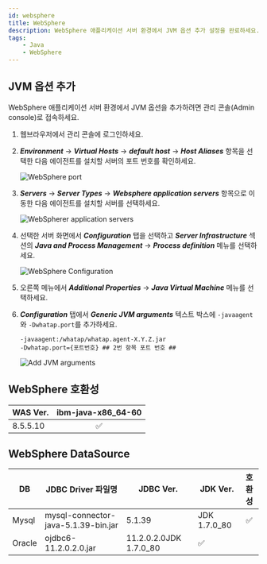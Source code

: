 ```yaml
---
id: websphere
title: WebSphere
description: WebSphere 애플리케이션 서버 환경에서 JVM 옵션 추가 설정을 완료하세요.
tags:
    - Java
    - WebSphere
---
```


## JVM 옵션 추가

WebSphere 애플리케이션 서버 환경에서 JVM 옵션을 추가하려면 관리 콘솔(Admin console)로 접속하세요.


1. 웹브라우저에서 관리 콘솔에 로그인하세요.

1. ***Environment*** → ***Virtual Hosts*** → ***default host*** → ***Host Aliases*** 항목을 선택한 다음 에이전트를 설치할 서버의 포트 번호를 확인하세요.

    ![WebSphere port](https://img.whatap.io/media/agent_java/install/330.png)

1. ***Servers*** → ***Server Types*** → ***Websphere application servers*** 항목으로 이동한 다음 에이전트를 설치할 서버를 선택하세요.

    ![WebSpherer application servers](https://img.whatap.io/media/agent_java/install/300.png)

1. 선택한 서버 화면에서 ***Configuration*** 탭을 선택하고 ***Server Infrastructure*** 섹션의 ***Java and Process Management*** → ***Process definition*** 메뉴를 선택하세요.

    ![WebSphere Configuration](https://img.whatap.io/media/agent_java/install/310.png)

1. 오른쪽 메뉴에서 ***Additional Properties*** → ***Java Virtual Machine*** 메뉴를 선택하세요.

1. ***Configuration*** 탭에서 ***Generic JVM arguments*** 텍스트 박스에 ```-javaagent```와 ```-Dwhatap.port```를 추가하세요.

    ```apacheconf
    -javaagent:/whatap/whatap.agent-X.Y.Z.jar
    -Dwhatap.port={포트번호} ## 2번 항목 포트 번호 ##
    ```

    ![Add JVM arguments](https://img.whatap.io/media/agent_java/install/340.png)

## WebSphere 호환성

WAS Ver.|ibm-java-x86_64-60
--|:--:
8.5.5.10|✅

## WebSphere DataSource

DB|JDBC Driver 파일명|JDBC Ver.|JDK Ver.|호환성
--|--|--|--|:--:
Mysql|mysql-connector-java-5.1.39-bin.jar|5.1.39|JDK 1.7.0_80|✅
Oracle|ojdbc6-11.2.0.2.0.jar|11.2.0.2.0JDK 1.7.0_80|✅